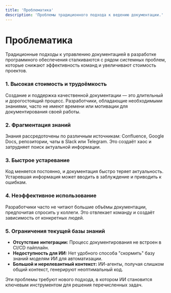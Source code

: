 ```yaml
---
title: 'Проблематика'
description: 'Проблемы традиционного подхода к ведению документации.'
---
```


# Проблематика

Традиционные подходы к управлению документацией в разработке программного обеспечения сталкиваются с рядом системных проблем, которые снижают эффективность команд и увеличивают стоимость проектов.

### 1. Высокая стоимость и трудоёмкость

Создание и поддержка качественной документации — это длительный и дорогостоящий процесс. Разработчики, обладающие необходимыми знаниями, часто не имеют времени или мотивации для документирования своей работы.

### 2. Фрагментация знаний

Знания рассредоточены по различным источникам: Confluence, Google Docs, репозитории, чаты в Slack или Telegram. Это создаёт хаос и затрудняет поиск актуальной информации.

### 3. Быстрое устаревание

Код меняется постоянно, и документация быстро теряет актуальность. Устаревшая информация может вводить в заблуждение и приводить к ошибкам.

### 4. Неэффективное использование

Разработчики часто не читают большие объёмы документации, предпочитая спросить у коллеги. Это отвлекает команду и создаёт зависимость от конкретных людей.

### 5. Ограничения текущей базы знаний

- **Отсутствие интеграции:** Процесс документирования не встроен в CI/CD пайплайн.
- **Недоступность для ИИ:** Нет удобного способа "скормить" базу знаний моделям ИИ для автоматизации.
- **Большой и нерелевантный контекст:** ИИ-агенты, получая слишком общий контекст, генерируют неоптимальный код.

Эти проблемы требуют нового подхода, в котором ИИ становится ключевым инструментом для решения перечисленных задач.
